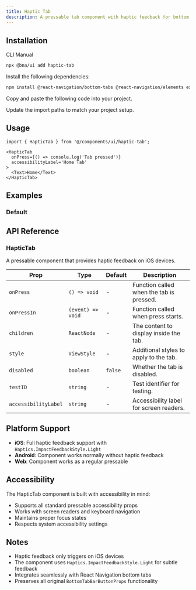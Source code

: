 ```yaml
---
title: Haptic Tab
description: A pressable tab component with haptic feedback for bottom navigation.
---
```


<ComponentPreview
  name='haptic-tab-demo'
  description='A basic haptic tab with feedback on press'
/>

## Installation

<CodeTabs>

<TabsList>
  <TabsTrigger value="cli">CLI</TabsTrigger>
  <TabsTrigger value="manual">Manual</TabsTrigger>
</TabsList>
<TabsContent value="cli">

```bash
npx @bna/ui add haptic-tab
```

</TabsContent>

<TabsContent value="manual">

<Steps>

<Step>Install the following dependencies:</Step>

```bash
npm install @react-navigation/bottom-tabs @react-navigation/elements expo-haptics
```

<Step>Copy and paste the following code into your project.</Step>

<ComponentSource name='haptic-tab' title='components/ui/haptic-tab.tsx' />

<Step>Update the import paths to match your project setup.</Step>

</Steps>

</TabsContent>

</CodeTabs>

## Usage

```tsx
import { HapticTab } from '@/components/ui/haptic-tab';
```

```tsx
<HapticTab
  onPress={() => console.log('Tab pressed')}
  accessibilityLabel='Home Tab'
>
  <Text>Home</Text>
</HapticTab>
```

## Examples

### Default

<ComponentPreview
  name='haptic-tab-demo'
  description='A basic haptic tab with feedback on press'
/>

## API Reference

### HapticTab

A pressable component that provides haptic feedback on iOS devices.

| Prop                 | Type              | Default | Description                              |
| -------------------- | ----------------- | ------- | ---------------------------------------- |
| `onPress`            | `() => void`      | -       | Function called when the tab is pressed. |
| `onPressIn`          | `(event) => void` | -       | Function called when press starts.       |
| `children`           | `ReactNode`       | -       | The content to display inside the tab.   |
| `style`              | `ViewStyle`       | -       | Additional styles to apply to the tab.   |
| `disabled`           | `boolean`         | `false` | Whether the tab is disabled.             |
| `testID`             | `string`          | -       | Test identifier for testing.             |
| `accessibilityLabel` | `string`          | -       | Accessibility label for screen readers.  |

## Platform Support

- **iOS**: Full haptic feedback support with `Haptics.ImpactFeedbackStyle.Light`
- **Android**: Component works normally without haptic feedback
- **Web**: Component works as a regular pressable

## Accessibility

The HapticTab component is built with accessibility in mind:

- Supports all standard pressable accessibility props
- Works with screen readers and keyboard navigation
- Maintains proper focus states
- Respects system accessibility settings

## Notes

- Haptic feedback only triggers on iOS devices
- The component uses `Haptics.ImpactFeedbackStyle.Light` for subtle feedback
- Integrates seamlessly with React Navigation bottom tabs
- Preserves all original `BottomTabBarButtonProps` functionality
